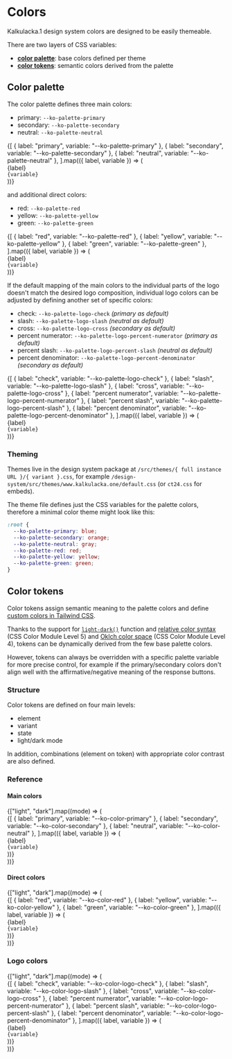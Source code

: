 
<Meta title="Colors" />

# Colors

Kalkulacka.1 design system colors are designed to be easily themeable.

There are two layers of CSS variables:

- [**color palette**](#color-palette): base colors defined per theme
- [**color tokens**](#color-tokens): semantic colors derived from the palette

## Color palette

The color palette defines three main colors:

- primary: `--ko-palette-primary`
- secondary: `--ko-palette-secondary`
- neutral: `--ko-palette-neutral`

<Unstyled>
  <div
    style={{
      display: "grid",
      gridTemplateColumns: "repeat(auto-fill, minmax(8rem, 1fr))",
      gap: "2rem",
      backgroundColor: "rgba(0, 0, 0, 0.05)",
      padding: "2rem",
    }}
  >
    {[
      { label: "primary", variable: "--ko-palette-primary" },
      { label: "secondary", variable: "--ko-palette-secondary" },
      { label: "neutral", variable: "--ko-palette-neutral" },
    ].map(({ label, variable }) => (
      <div
        key={variable}
        style={{
          display: "flex",
          flexDirection: "column",
          alignItems: "center",
          gap: "0.5rem",
        }}
      >
        <div
          style={{
            width: "8rem",
            height: "8rem",
            borderRadius: "50%",
            backgroundColor: `var(${variable})`,
          }}
        />
        <div style={{ textAlign: "center", fontSize: "0.875rem" }}>{label}</div>
        <code style={{ textAlign: "center", fontSize: "0.625rem" }}>{variable}</code>
      </div>
    ))}
  </div>
</Unstyled>

and additional direct colors:

- red: `--ko-palette-red`
- yellow: `--ko-palette-yellow`
- green: `--ko-palette-green`

<Unstyled>
  <div
    style={{
      display: "grid",
      gridTemplateColumns: "repeat(auto-fill, minmax(8rem, 1fr))",
      gap: "2rem",
      backgroundColor: "rgba(0, 0, 0, 0.05)",
      padding: "2rem",
    }}
  >
    {[
      { label: "red", variable: "--ko-palette-red" },
      { label: "yellow", variable: "--ko-palette-yellow" },
      { label: "green", variable: "--ko-palette-green" },
    ].map(({ label, variable }) => (
      <div
        key={variable}
        style={{
          display: "flex",
          flexDirection: "column",
          alignItems: "center",
          gap: "0.5rem",
        }}
      >
        <div
          style={{
            width: "8rem",
            height: "8rem",
            borderRadius: "50%",
            backgroundColor: `var(${variable})`,
          }}
        />
        <div style={{ textAlign: "center", fontSize: "0.875rem" }}>{label}</div>
        <code style={{ textAlign: "center", fontSize: "0.625rem" }}>{variable}</code>
      </div>
    ))}
  </div>
</Unstyled>

If the default mapping of the main colors to the individual parts of the logo doesn't match the desired logo composition, individual logo colors can be adjusted by defining another set of specific colors:

- check: `--ko-palette-logo-check` *(primary as default)*
- slash: `--ko-palette-logo-slash` *(neutral as default)*
- cross: `--ko-palette-logo-cross` *(secondary as default)*
- percent numerator: `--ko-palette-logo-percent-numerator` *(primary as default)*
- percent slash: `--ko-palette-logo-percent-slash` *(neutral as default)*
- percent denominator: `--ko-palette-logo-percent-denominator` *(secondary as default)*

<Unstyled>
  <div
    style={{
      display: "grid",
      gridTemplateColumns: "repeat(auto-fill, minmax(8rem, 1fr))",
      gap: "2rem",
      backgroundColor: "rgba(0, 0, 0, 0.05)",
      padding: "2rem",
    }}
  >
    {[
      { label: "check", variable: "--ko-palette-logo-check" },
      { label: "slash", variable: "--ko-palette-logo-slash" },
      { label: "cross", variable: "--ko-palette-logo-cross" },
      { label: "percent numerator", variable: "--ko-palette-logo-percent-numerator" },
      { label: "percent slash", variable: "--ko-palette-logo-percent-slash" },
      { label: "percent denominator", variable: "--ko-palette-logo-percent-denominator" },
    ].map(({ label, variable }) => (
      <div
        key={variable}
        style={{
          display: "flex",
          flexDirection: "column",
          alignItems: "center",
          gap: "0.5rem",
        }}
      >
        <div
          style={{
            width: "8rem",
            height: "8rem",
            borderWidth: "0.25rem",
            borderStyle: "dashed",
            borderRadius: "50%",
            borderColor: `var(${variable}, black)`,
            backgroundColor: `var(${variable})`,
          }}
        />
        <div style={{ textAlign: "center", fontSize: "0.875rem" }}>{label}</div>
        <code style={{ textAlign: "center", fontSize: "0.625rem" }}>{variable}</code>
      </div>
    ))}
  </div>
</Unstyled>

### Theming

Themes live in the design system package at `/src/themes/{ full instance URL }/{ variant }.css`, for example `/design-system/src/themes/www.kalkulacka.one/default.css` (or `ct24.css` for embeds).

The theme file defines just the CSS variables for the palette colors, therefore a minimal color theme might look like this:

```css
:root {
  --ko-palette-primary: blue;
  --ko-palette-secondary: orange;
  --ko-palette-neutral: gray;
  --ko-palette-red: red;
  --ko-palette-yellow: yellow;
  --ko-palette-green: green;
}
```

## Color tokens

Color tokens assign semantic meaning to the palette colors and define [custom colors in Tailwind CSS](https://tailwindcss.com/docs/colors#customizing-your-colors).

Thanks to the support for [`light-dark()`](https://developer.mozilla.org/en-US/docs/Web/CSS/color_value/light-dark) function and [relative color syntax](https://developer.mozilla.org/en-US/docs/Web/CSS/CSS_colors/Relative_colors) (CSS Color Module Level 5) and [Oklch color space](https://developer.mozilla.org/en-US/docs/Web/CSS/color_value/oklch) (CSS Color Module Level 4), tokens can be dynamically derived from the few base palette colors.

However, tokens can always be overridden with a specific palette variable for more precise control, for example if the primary/secondary colors don't align well with the affirmative/negative meaning of the response buttons.

### Structure

Color tokens are defined on four main levels:

- element
- variant
- state
- light/dark mode

In addition, combinations (element on token) with appropriate color contrast are also defined.

### Reference

#### Main colors

<Unstyled>
  <div
    style={{
      display: "grid",
      gridAutoFlow: "rows",
    }}
  >
    {["light", "dark"].map((mode) => (
      <div
        key={mode}
        style={{
          display: "grid",
          gridTemplateColumns: "repeat(auto-fill, minmax(8rem, 1fr))",
          gap: "2rem",
          backgroundColor: mode === "dark" ? "rgba(0, 0, 0, 0.85)" : "rgba(0, 0, 0, 0.05)",
          color: mode === "dark" ? "white" : "black",
          padding: "2rem",
        }}
      >
        {[
          { label: "primary", variable: "--ko-color-primary" },
          { label: "secondary", variable: "--ko-color-secondary" },
          { label: "neutral", variable: "--ko-color-neutral" },
        ].map(({ label, variable }) => (
          <div
            key={`${mode}-${variable}`}
            style={{
              display: "flex",
              flexDirection: "column",
              alignItems: "center",
              gap: "0.5rem",
              colorScheme: mode,
            }}
          >
            <div
              style={{
                width: "8rem",
                height: "8rem",
                borderRadius: "50%",
                backgroundColor: `var(${variable})`,
              }}
            />
            <div style={{ textAlign: "center", fontSize: "0.875rem" }}>
              {label}
            </div>
            <code style={{ textAlign: "center", fontSize: "0.625rem" }}>{variable}</code>
          </div>
        ))}
      </div>
    ))}
  </div>
</Unstyled>

#### Direct colors

<Unstyled>
  <div
    style={{
      display: "grid",
      gridAutoFlow: "rows",
    }}
  >
    {["light", "dark"].map((mode) => (
      <div
        key={mode}
        style={{
          display: "grid",
          gridTemplateColumns: "repeat(auto-fill, minmax(8rem, 1fr))",
          gap: "2rem",
          backgroundColor: mode === "dark" ? "rgba(0, 0, 0, 0.85)" : "rgba(0, 0, 0, 0.05)",
          color: mode === "dark" ? "white" : "black",
          padding: "2rem",
        }}
      >
        {[
          { label: "red", variable: "--ko-color-red" },
          { label: "yellow", variable: "--ko-color-yellow" },
          { label: "green", variable: "--ko-color-green" },
        ].map(({ label, variable }) => (
          <div
            key={`${mode}-${variable}`}
            style={{
              display: "flex",
              flexDirection: "column",
              alignItems: "center",
              gap: "0.5rem",
              colorScheme: mode,
            }}
          >
            <div
              style={{
                width: "8rem",
                height: "8rem",
                borderRadius: "50%",
                backgroundColor: `var(${variable})`,
              }}
            />
            <div style={{ textAlign: "center", fontSize: "0.875rem" }}>
              {label}
            </div>
            <code style={{ textAlign: "center", fontSize: "0.625rem" }}>{variable}</code>
          </div>
        ))}
      </div>
    ))}
  </div>
</Unstyled>

### Logo colors

<Unstyled>
  <div
    style={{
      display: "grid",
      gridAutoFlow: "rows",
    }}
  >
    {["light", "dark"].map((mode) => (
      <div
        key={mode}
        style={{
          display: "grid",
          gridTemplateColumns: "repeat(auto-fill, minmax(8rem, 1fr))",
          gap: "2rem",
          backgroundColor: mode === "dark" ? "rgba(0, 0, 0, 0.85)" : "rgba(0, 0, 0, 0.05)",
          color: mode === "dark" ? "white" : "black",
          padding: "2rem",
        }}
      >
        {[
          { label: "check", variable: "--ko-color-logo-check" },
          { label: "slash", variable: "--ko-color-logo-slash" },
          { label: "cross", variable: "--ko-color-logo-cross" },
          { label: "percent numerator", variable: "--ko-color-logo-percent-numerator" },
          { label: "percent slash", variable: "--ko-color-logo-percent-slash" },
          { label: "percent denominator", variable: "--ko-color-logo-percent-denominator" },
        ].map(({ label, variable }) => (
          <div
            key={`${mode}-${variable}`}
            style={{
              display: "flex",
              flexDirection: "column",
              alignItems: "center",
              gap: "0.5rem",
              colorScheme: mode,
            }}
          >
            <div
              style={{
                width: "8rem",
                height: "8rem",
                borderRadius: "50%",
                backgroundColor: `var(${variable})`,
              }}
            />
            <div style={{ textAlign: "center", fontSize: "0.875rem" }}>
              {label}
            </div>
            <code style={{ textAlign: "center", fontSize: "0.625rem" }}>{variable}</code>
          </div>
        ))}
      </div>
    ))}
  </div>
</Unstyled>

